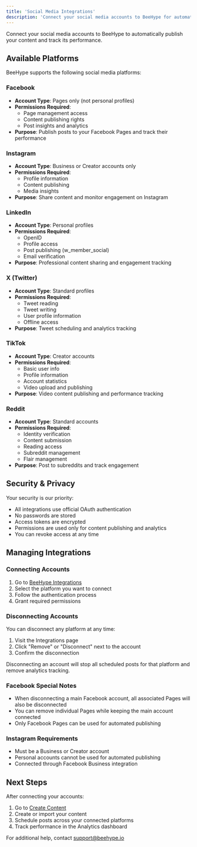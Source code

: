 ```yaml
---
title: 'Social Media Integrations'
description: 'Connect your social media accounts to BeeHype for automated publishing'
---
```


Connect your social media accounts to BeeHype to automatically publish your content and track its performance.

## Available Platforms

BeeHype supports the following social media platforms:

### Facebook
- **Account Type**: Pages only (not personal profiles)
- **Permissions Required**:
  - Page management access
  - Content publishing rights
  - Post insights and analytics
- **Purpose**: Publish posts to your Facebook Pages and track their performance

### Instagram
- **Account Type**: Business or Creator accounts only
- **Permissions Required**:
  - Profile information
  - Content publishing
  - Media insights
- **Purpose**: Share content and monitor engagement on Instagram

### LinkedIn
- **Account Type**: Personal profiles
- **Permissions Required**:
  - OpenID
  - Profile access
  - Post publishing (w_member_social)
  - Email verification
- **Purpose**: Professional content sharing and engagement tracking

### X (Twitter)
- **Account Type**: Standard profiles
- **Permissions Required**:
  - Tweet reading
  - Tweet writing
  - User profile information
  - Offline access
- **Purpose**: Tweet scheduling and analytics tracking

### TikTok
- **Account Type**: Creator accounts
- **Permissions Required**:
  - Basic user info
  - Profile information
  - Account statistics
  - Video upload and publishing
- **Purpose**: Video content publishing and performance tracking

### Reddit
- **Account Type**: Standard accounts
- **Permissions Required**:
  - Identity verification
  - Content submission
  - Reading access
  - Subreddit management
  - Flair management
- **Purpose**: Post to subreddits and track engagement

## Security & Privacy

Your security is our priority:
- All integrations use official OAuth authentication
- No passwords are stored
- Access tokens are encrypted
- Permissions are used only for content publishing and analytics
- You can revoke access at any time

## Managing Integrations

### Connecting Accounts
1. Go to [BeeHype Integrations](https://www.beehype.io/app/integrations)
2. Select the platform you want to connect
3. Follow the authentication process
4. Grant required permissions

### Disconnecting Accounts
You can disconnect any platform at any time:
1. Visit the Integrations page
2. Click "Remove" or "Disconnect" next to the account
3. Confirm the disconnection

<Warning>
Disconnecting an account will stop all scheduled posts for that platform and remove analytics tracking.
</Warning>

### Facebook Special Notes
- When disconnecting a main Facebook account, all associated Pages will also be disconnected
- You can remove individual Pages while keeping the main account connected
- Only Facebook Pages can be used for automated publishing

### Instagram Requirements
- Must be a Business or Creator account
- Personal accounts cannot be used for automated publishing
- Connected through Facebook Business integration

## Next Steps

After connecting your accounts:
1. Go to [Create Content](https://www.beehype.io/app/create)
2. Create or import your content
3. Schedule posts across your connected platforms
4. Track performance in the Analytics dashboard

For additional help, contact [support@beehype.io](mailto:support@beehype.io)
